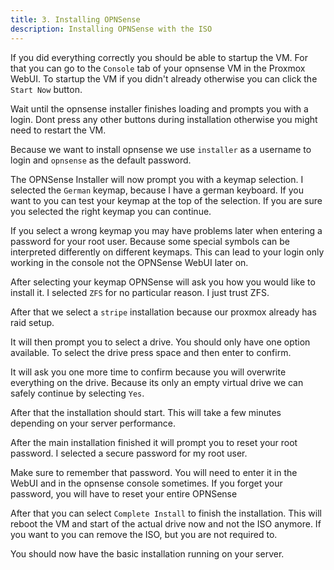 ```yaml
---
title: 3. Installing OPNSense
description: Installing OPNSense with the ISO
---
```



If you did everything correctly you should be able to startup the VM.
For that you can go to the `Console` tab of your opnsense VM in the Proxmox WebUI.
To startup the VM if you didn't already otherwise you can click the `Start Now` button.

Wait until the opnsense installer finishes loading and prompts you with a login. Dont press any other buttons during installation otherwise you might need to restart the VM.

Because we want to install opnsense we use `installer` as a username to login and `opnsense` as the default password.

The OPNSense Installer will now prompt you with a keymap selection. I selected the `German` keymap, because I have a german keyboard.
If you want to you can test your keymap at the top of the selection.
If you are sure you selected the right keymap you can continue.

<Aside type="caution">
  If you select a wrong keymap you may have problems later when entering a
  password for your root user. Because some special symbols can be interpreted
  differently on different keymaps. This can lead to your login only working in
  the console not the OPNSense WebUI later on.
</Aside>

After selecting your keymap OPNSense will ask you how you would like to install it.
I selected `ZFS` for no particular reason. I just trust ZFS.

After that we select a `stripe` installation because our proxmox already has raid setup.

It will then prompt you to select a drive. You should only have one option available.
To select the drive press space and then enter to confirm.

It will ask you one more time to confirm because you will overwrite everything on the drive.
Because its only an empty virtual drive we can safely continue by selecting `Yes`.

After that the installation should start. This will take a few minutes depending on your server performance.

After the main installation finished it will prompt you to reset your root password.
I selected a secure password for my root user.

<Aside type="note">
  Make sure to remember that password. You will need to enter it in the WebUI
  and in the opnsense console sometimes. If you forget your password, you will
  have to reset your entire OPNSense
</Aside>

After that you can select `Complete Install` to finish the installation. This will reboot the VM and start of the actual drive now and not the ISO anymore.
If you want to you can remove the ISO, but you are not required to.

You should now have the basic installation running on your server.

